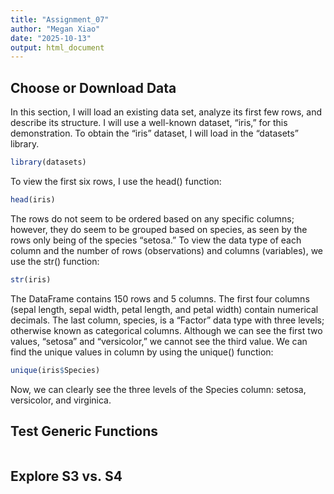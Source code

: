 ```yaml
---
title: "Assignment_07"
author: "Megan Xiao"
date: "2025-10-13"
output: html_document
---
```


## Choose or Download Data

In this section, I will load an existing data set, analyze its first few rows, and describe its structure. I will use a well-known dataset, "iris," for this demonstration. To obtain the "iris" dataset, I will load in the "datasets" library.

```r
library(datasets)
```
To view the first six rows, I use the head() function:
```r
head(iris)
```
The rows do not seem to be ordered based on any specific columns; however, they do seem to be grouped based on species, as seen by the rows only being of the species "setosa."
To view the data type of each column and the number of rows (observations) and columns (variables), we use the str() function:

```r
str(iris)
```
The DataFrame contains 150 rows and 5 columns. The first four columns (sepal length, sepal width, petal length, and petal width) contain numerical decimals. 
The last column, species, is a "Factor" data type with three levels; otherwise known as categorical columns. Although we can see the first two values, "setosa" and "versicolor," we cannot see the third value. We can find the unique values in column by using the unique() function:

```r
unique(iris$Species)
```
Now, we can clearly see the three levels of the Species column: setosa, versicolor, and virginica.

## Test Generic Functions


```r
```

## Explore S3 vs. S4

```r
```


